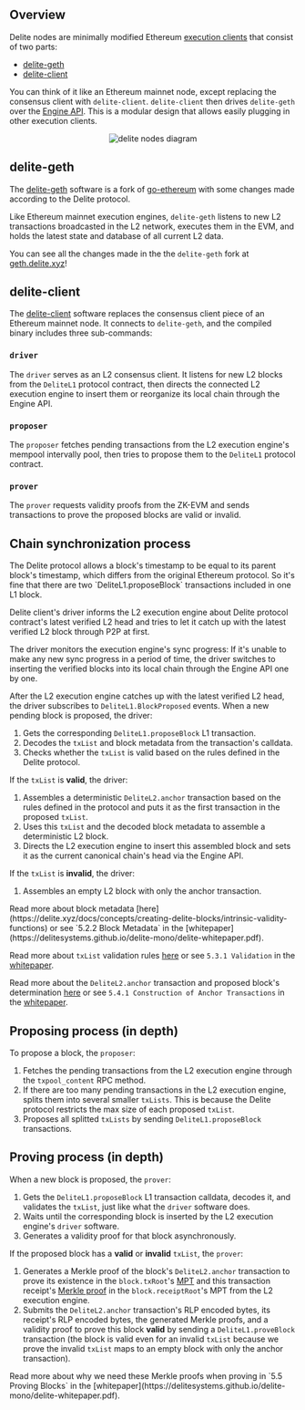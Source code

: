 
## Overview

Delite nodes are minimally modified Ethereum [execution clients](https://ethereum.org/en/glossary/#execution-client) that consist of two parts:
- [delite-geth](https://github.com/delitesystems/delite-geth)
- [delite-client](https://github.com/delitesystems/delite-client)

You can think of it like an Ethereum mainnet node, except replacing the consensus client with `delite-client`. `delite-client` then drives `delite-geth` over the [Engine API](https://github.com/ethereum/execution-apis/tree/main/src/engine). This is a modular design that allows easily plugging in other execution clients. 

<center>
    <Image src="/images/diagrams/concepts/delite-nodes/delite-nodes.png" alt="delite nodes diagram" width={400} height={400} />
</center>

## delite-geth

The [delite-geth](https://github.com/delitesystems/delite-geth) software is a fork of [go-ethereum](https://github.com/ethereum/go-ethereum) with some changes made according to the Delite protocol.

Like Ethereum mainnet execution engines, `delite-geth` listens to new L2 transactions broadcasted in the L2 network, executes them in the EVM, and holds the latest state and database of all current L2 data.

You can see all the changes made in the the `delite-geth` fork at [geth.delite.xyz](https://geth.delite.xyz)!

## delite-client

The [delite-client](https://github.com/delitesystems/delite-client) software replaces the consensus client piece of an Ethereum mainnet node. It connects to `delite-geth`, and the compiled binary includes three sub-commands:

### `driver`

The `driver` serves as an L2 consensus client. It listens for new L2 blocks from the `DeliteL1` protocol contract, then directs the connected L2 execution engine to insert them or reorganize its local chain through the Engine API.

### `proposer`

The `proposer` fetches pending transactions from the L2 execution engine's mempool intervally pool, then tries to propose them to the `DeliteL1` protocol contract.

### `prover`

The `prover` requests validity proofs from the ZK-EVM and sends transactions to prove the proposed blocks are valid or invalid.

## Chain synchronization process

<Callout type="info" emoji="ℹ️">
The Delite protocol allows a block's timestamp to be equal to its parent block's timestamp, which differs from the original Ethereum protocol. So it's fine that there are two `DeliteL1.proposeBlock` transactions included in one L1 block.
</Callout>
  
Delite client's driver informs the L2 execution engine about Delite protocol contract's latest verified L2 head and tries to let it catch up with the latest verified L2 block through P2P at first.

The driver monitors the execution engine's sync progress: If it's unable to make any new sync progress in a period of time, the driver switches to inserting the verified blocks into its local chain through the Engine API one by one.

After the L2 execution engine catches up with the latest verified L2 head, the driver subscribes to `DeliteL1.BlockProposed` events. When a new pending block is proposed, the driver:

1. Gets the corresponding `DeliteL1.proposeBlock` L1 transaction.
2. Decodes the `txList` and block metadata from the transaction's calldata.
3. Checks whether the `txList` is valid based on the rules defined in the Delite protocol.

If the `txList` is **valid**, the driver:

1. Assembles a deterministic `DeliteL2.anchor` transaction based on the rules defined in the protocol and puts it as the first transaction in the proposed `txList`.
2. Uses this `txList` and the decoded block metadata to assemble a deterministic L2 block.
3. Directs the L2 execution engine to insert this assembled block and sets it as the current canonical chain's head via the Engine API.

If the `txList` is **invalid**, the driver:

1. Assembles an empty L2 block with only the anchor transaction.

<Callout type="info" emoji="ℹ️">
Read more about block metadata [here](https://delite.xyz/docs/concepts/creating-delite-blocks/intrinsic-validity-functions) or see `5.2.2 Block Metadata` in the [whitepaper](https://delitesystems.github.io/delite-mono/delite-whitepaper.pdf).

Read more about `txList` validation rules [here](https://delite.xyz/docs/concepts/creating-delite-blocks/intrinsic-validity-functions) or see `5.3.1 Validation` in the [whitepaper](https://delitesystems.github.io/delite-mono/delite-whitepaper.pdf).

Read more about the `DeliteL2.anchor` transaction and proposed block's determination [here](https://delite.xyz/docs/concepts/creating-delite-blocks/anchor-transaction) or see `5.4.1 Construction of Anchor Transactions` in the [whitepaper](https://delitesystems.github.io/delite-mono/delite-whitepaper.pdf).
</Callout>

## Proposing process (in depth)
To propose a block, the `proposer`:

1. Fetches the pending transactions from the L2 execution engine through the `txpool_content` RPC method.
2. If there are too many pending transactions in the L2 execution engine, splits them into several smaller `txLists`. This is because the Delite protocol restricts the max size of each proposed `txList`.
3. Proposes all splitted `txLists` by sending `DeliteL1.proposeBlock` transactions.

## Proving process (in depth)

When a new block is proposed, the `prover`:

1. Gets the `DeliteL1.proposeBlock` L1 transaction calldata, decodes it, and validates the `txList`, just like what the `driver` software does.
2. Waits until the corresponding block is inserted by the L2 execution engine's `driver` software.
3. Generates a validity proof for that block asynchronously.

If the proposed block has a **valid** or **invalid** `txList`, the `prover`:

1. Generates a Merkle proof of the block's `DeliteL2.anchor` transaction to prove its existence in the `block.txRoot`'s [MPT](https://ethereum.org/en/developers/docs/data-structures-and-encoding/patricia-merkle-trie/) and this transaction receipt's [Merkle proof](https://rollup-glossary.vercel.app/other-terms#merkle-proofs) in the `block.receiptRoot`'s MPT from the L2 execution engine.
2. Submits the `DeliteL2.anchor` transaction's RLP encoded bytes, its receipt's RLP encoded bytes, the generated Merkle proofs, and a validity proof to prove this block **valid** by sending a `DeliteL1.proveBlock` transaction (the block is valid even for an invalid `txList` because we prove the invalid `txList` maps to an empty block with only the anchor transaction).

<Callout type="info" emoji="ℹ️">
Read more about why we need these Merkle proofs when proving in `5.5 Proving Blocks` in the [whitepaper](https://delitesystems.github.io/delite-mono/delite-whitepaper.pdf).
</Callout>
